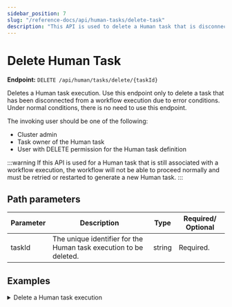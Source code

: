 ```yaml
---
sidebar_position: 7
slug: "/reference-docs/api/human-tasks/delete-task"
description: "This API is used to delete a Human task that is disconnected from a workflow due to error conditions."
---
```



# Delete Human Task

**Endpoint:** `DELETE /api/human/tasks/delete/{taskId}`

Deletes a Human task execution. Use this endpoint only to delete a task that has been disconnected from a workflow execution due to error conditions. Under normal conditions, there is no need to use this endpoint.

The invoking user should be one of the following:

- Cluster admin
- Task owner of the Human task
- User with DELETE permission for the Human task definition

:::warning
If this API is used for a Human task that is still associated with a workflow execution, the workflow will not be able to proceed normally and must be retried or restarted to generate a new Human task.
:::

## Path parameters

| Parameter | Description                                                       | Type   | Required/ Optional |
| --------- | ----------------------------------------------------------------- | ------ | ------------------ |
| taskId    | The unique identifier for the Human task execution to be deleted. | string | Required.          |

## Examples

<details>
<summary>Delete a Human task execution</summary>

**Request**

```shell
curl -X 'DELETE' \
  'https://<YOUR_CLUSTER>/api/human/tasks/delete/7f49e3c7-ce62-11ef-a89d-86a819bd92bf' \
  -H 'accept: */*' \
  -H 'X-Authorization: <TOKEN>'
```

**Response**

Returns 200 OK, indicating that the Human task execution has been deleted.

</details>
